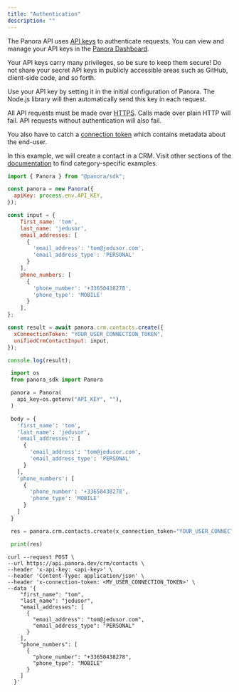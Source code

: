 ```yaml
---
title: "Authentication"
description: ""
---
```


The Panora API uses [API keys](/core-concepts/auth) to authenticate requests. You can view and manage your API keys in the [Panora Dashboard](https://dashboard.panora.dev/api-keys).

Your API keys carry many privileges, so be sure to keep them secure! Do not share your secret API keys in publicly accessible areas such as GitHub, client-side code, and so forth.

Use your API key by setting it in the initial configuration of Panora. The Node.js library will then automatically send this key in each request.

All API requests must be made over [HTTPS](http://en.wikipedia.org/wiki/HTTP_Secure). Calls made over plain HTTP will fail. API requests without authentication will also fail.

You also have to catch a [connection token](/core-concepts/auth) which contains metadata about the end-user.

<Info>In this example, we will create a contact in a CRM. Visit other sections of the [documentation](/ticketing/overview) to find category-specific examples.</Info>
<CodeGroup>
  ```javascript TypeScript
  import { Panora } from "@panora/sdk";

  const panora = new Panora({
    apiKey: process.env.API_KEY,
  });

  const input = {
      first_name: 'tom',
      last_name: 'jedusor',
      email_addresses: [
        {
          'email_address': 'tom@jedusor.com',
          'email_address_type': 'PERSONAL'
        }
      ],
      phone_numbers: [
        {
          'phone_number': '+33650438278',
          'phone_type': 'MOBILE'
        }
      ],
  };

  const result = await panora.crm.contacts.create({
    xConnectionToken: "YOUR_USER_CONNECTION_TOKEN",
    unifiedCrmContactInput: input,
  });

  console.log(result);
  ```

 ```python Python
  import os
  from panora_sdk import Panora

  panora = Panora(
    api_key=os.getenv("API_KEY", ""),
  )

  body = {
    'first_name': 'tom',
    'last_name': 'jedusor',
    'email_addresses': [
      {
        'email_address': 'tom@jedusor.com',
        'email_address_type': 'PERSONAL'
      }
    ],
    'phone_numbers': [
      {
        'phone_number': '+33650438278',
        'phone_type': 'MOBILE'
      }
    ]
  }

  res = panora.crm.contacts.create(x_connection_token="YOUR_USER_CONNECTION_TOKEN", unified_crm_contact_input=body)

  print(res)
  ```

  ```shell curl
  curl --request POST \
  --url https://api.panora.dev/crm/contacts \
  --header 'x-api-key: <api-key>' \
  --header 'Content-Type: application/json' \
  --header 'x-connection-token: <MY_USER_CONNECTION_TOKEN>' \
  --data '{
      "first_name": "tom",
      "last_name": "jedusor",
      "email_addresses": [
        {
          "email_address": "tom@jedusor.com",
          "email_address_type": "PERSONAL"
        }
      ],
      "phone_numbers": [
        {
          "phone_number": "+33650438278",
          "phone_type": "MOBILE"
        }
      ]
    }'
  ```
</CodeGroup>
